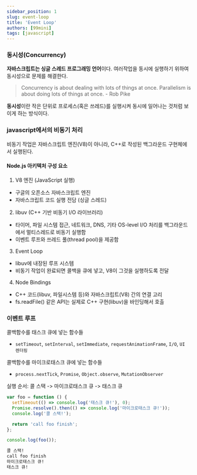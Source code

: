 ```yaml
---
sidebar_position: 1
slug: event-loop
title: 'Event Loop'
authors: [99mini]
tags: [javascript]
---
```


### 동시성(Concurrency)

**자바스크립트는 싱글 스레드 프로그래밍 언어**이다. 여러작업을 동시에 실행하기 위하여 동시성으로 문제를 해결한다.

> Concurrency is about dealing with lots of things at once. Parallelism is about doing lots of things at once. - Rob Pike

**동시성**이란 작은 단위로 프로세스(혹은 쓰레드)를 실행시켜 동시에 일어나는 것처럼 보이게 하는 방식이다.

### javascript에서의 비동기 처리

비동기 작업은 자바스크립트 엔진(V8)이 아니라, C++로 작성된 백그라운드 구현체에서 실행된다.

#### Node.js 아키텍처 구성 요소

1. V8 엔진 (JavaScript 실행)

- 구글의 오픈소스 자바스크립트 엔진
- 자바스크립트 코드 실행 전담 (싱글 스레드)

2. libuv (C++ 기반 비동기 I/O 라이브러리)

- 타이머, 파일 시스템 접근, 네트워크, DNS, 기타 OS-level I/O 처리를 백그라운드에서 멀티스레드로 비동기 실행함
- 이벤트 루프와 쓰레드 풀(thread pool)을 제공함

3. Event Loop

- libuv에 내장된 루프 시스템
- 비동기 작업이 완료되면 콜백을 큐에 넣고, V8이 그것을 실행하도록 전달

4. Node Bindings

- C++ 코드(libuv, 파일시스템 등)와 자바스크립트(V8) 간의 연결 고리
- fs.readFile() 같은 API는 실제로 C++ 구현(libuv)을 바인딩해서 호출

### 이벤트 루프

콜백함수를 태스크 큐에 넣는 함수들

- `setTimeout`, `setInterval`, `setImmediate`, `requestAnimationFrame`, `I/O`, `UI 렌더링`

콜백함수를 마이크로태스크 큐에 넣는 함수들

- `process.nextTick`, `Promise`, `Object.observe`, `MutationObserver`

실행 순서: 콜 스택 -> 마이크로태스크 큐 -> 태스크 큐

```javascript title="event-loop.js"
var foo = function () {
  setTimeout(() => console.log('태스크 큐!'), 0);
  Promise.resolve().then(() => console.log('마이크로태스크 큐!'));
  console.log('콜 스택!');

  return 'call foo finish';
};

console.log(foo());
```

```md title="output"
콜 스택!
call foo finish
마이크로태스크 큐!
태스크 큐!
```
